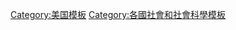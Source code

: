 {{template category}}

[[Category:美国模板|Category:美国模板]]
[[Category:各國社會和社會科學模板|Category:各國社會和社會科學模板]]